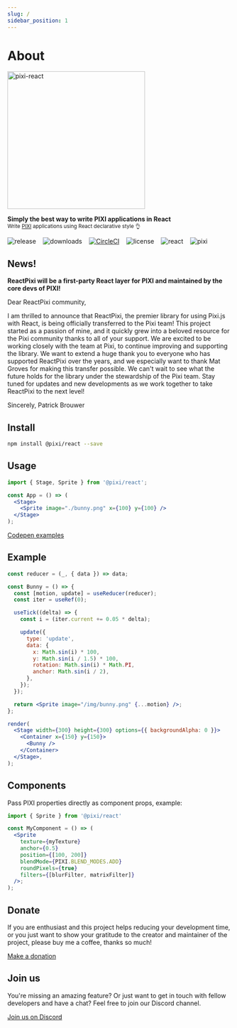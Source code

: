```yaml
---
slug: /
sidebar_position: 1
---
```


# About

<p>
  <h1 align="center" hidden>
    Pixi React
  </h1>
  <img src="/img/pixi-react-rainbow.png" alt="pixi-react" width="310" />
</p>

<p>
  <strong>Simply the best way to write PIXI applications in React</strong>
  <br />
  <sub>
    Write <a href="http://www.pixijs.com/">PIXI</a> applications using React
    declarative style 👌
  </sub>
</p>

![release](https://img.shields.io/github/v/release/pixijs/pixi-react) &nbsp;&nbsp; ![downloads](https://img.shields.io/npm/dm/@pixi/react) &nbsp;&nbsp; [![CircleCI](https://img.shields.io/circleci/project/github/pixijs/pixi-react/master.svg)](https://circleci.com/gh/pixijs/pixi-react) &nbsp;&nbsp; ![license](https://img.shields.io/badge/license-MIT-green.svg) &nbsp;&nbsp; ![react](https://img.shields.io/badge/react-latest-ff69b4.svg) &nbsp;&nbsp; ![pixi](https://img.shields.io/badge/pixi-v6+-ff69b4.svg)

## News!

**ReactPixi will be a first-party React layer for PIXI and maintained by the core devs of PIXI!**

Dear ReactPixi community,

I am thrilled to announce that ReactPixi, the premier library for using Pixi.js with React, is being officially transferred to the Pixi team! This project started as a passion of mine, and it quickly grew into a beloved resource for the Pixi community thanks to all of your support.
We are excited to be working closely with the team at Pixi, to continue improving and supporting the library. We want to extend a huge thank you to everyone who has supported ReactPixi over the years, and we especially want to thank Mat Groves for making this transfer possible.
We can't wait to see what the future holds for the library under the stewardship of the Pixi team. Stay tuned for updates and new developments as we work together to take ReactPixi to the next level!

Sincerely,
Patrick Brouwer

## Install

```bash
npm install @pixi/react --save
```

## Usage

```jsx
import { Stage, Sprite } from '@pixi/react';

const App = () => (
  <Stage>
    <Sprite image="./bunny.png" x={100} y={100} />
  </Stage>
);
```

[Codepen examples](https://codepen.io/collection/XPpGdb/)

## Example

```jsx live noInline
const reducer = (_, { data }) => data;

const Bunny = () => {
  const [motion, update] = useReducer(reducer);
  const iter = useRef(0);

  useTick((delta) => {
    const i = (iter.current += 0.05 * delta);

    update({
      type: 'update',
      data: {
        x: Math.sin(i) * 100,
        y: Math.sin(i / 1.5) * 100,
        rotation: Math.sin(i) * Math.PI,
        anchor: Math.sin(i / 2),
      },
    });
  });

  return <Sprite image="/img/bunny.png" {...motion} />;
};

render(
  <Stage width={300} height={300} options={{ backgroundAlpha: 0 }}>
    <Container x={150} y={150}>
      <Bunny />
    </Container>
  </Stage>,
);
```

## Components

Pass PIXI properties directly as component props, example:

```jsx
import { Sprite } from '@pixi/react'

const MyComponent = () => (
  <Sprite
    texture={myTexture}
    anchor={0.5}
    position={[100, 200]}
    blendMode={PIXI.BLEND_MODES.ADD}
    roundPixels={true}
    filters={[blurFilter, matrixFilter]}
  />;
);
```

## Donate

If you are enthusiast and this project helps reducing your development time, or you just want to show your gratitude to the creator and maintainer of the project, please buy me a coffee, thanks so much!

[Make a donation](https://www.paypal.me/donatepatrick)

## Join us

You're missing an amazing feature? Or just want to get in touch with fellow developers
and have a chat? Feel free to join our Discord channel.

[Join us on Discord](https://discord.com/channels/734147990985375826/968068526566965279)
